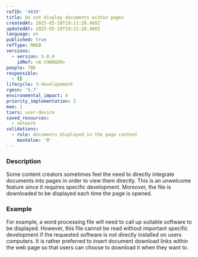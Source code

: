 ```yaml
---
refID: '4039'
title: Do not display documents within pages
createdAt: 2025-05-18T19:21:28.488Z
updatedAt: 2025-05-18T19:21:28.488Z
language: en
published: true
refType: RWEB
versions:
  - version: 5.0.0
    idRef: <A CHANGER>
people: TBD
responsible:
  - {}
lifecycle: 3-developement
rgesn: '5.7'
environmental_impact: 4
priority_implementation: 2
moe: 1
tiers: user-device
saved_resources:
  - network
validations:
  - rule: documents displayed in the page content
    maxValue: '0'
---
```


### Description

Some content creators sometimes feel the need to directly integrate documents into pages in order to view them directly. This is an unwelcome feature since it requires specific development. Moreover, the file is downloaded to be displayed each time the page is opened.

### Example

For example, a word processing file will need to call up suitable software to be displayed. However, this file cannot be read without important specific development if the requested software is not directly installed on users computers. It is rather preferred to insert document download links within the web page so that users can choose to download it when they want to.
